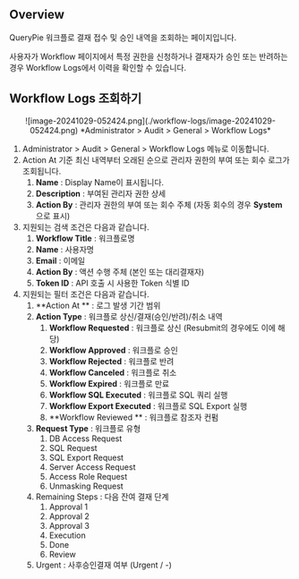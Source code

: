 ## Overview

QueryPie 워크플로 결재 접수 및 승인 내역을 조회하는 페이지입니다.

사용자가 Workflow 페이지에서 특정 권한을 신청하거나 결재자가 승인 또는 반려하는 경우 Workflow Logs에서 이력을 확인할 수 있습니다.


## Workflow Logs 조회하기

<p align="center">
![image-20241029-052424.png](./workflow-logs/image-20241029-052424.png)
*Administrator &gt; Audit &gt; General &gt; Workflow Logs*
</p>

1. Administrator &gt; Audit &gt; General &gt; Workflow Logs 메뉴로 이동합니다.
2. Action At 기준 최신 내역부터 오래된 순으로 관리자 권한의 부여 또는 회수 로그가 조회됩니다.
    1.  **Name**  : Display Name이 표시됩니다.
    2.  **Description**  : 부여된 관리자 권한 상세
    3.  **Action By**  : 관리자 권한의 부여 또는 회수 주체 (자동 회수의 경우  **System**  으로 표시)
3. 지원되는 검색 조건은 다음과 같습니다.
    1.  **Workflow Title**  : 워크플로명
    2.  **Name**  : 사용자명
    3.  **Email**  : 이메일
    4.  **Action By**  : 액션 수행 주체 (본인 또는 대리결재자)
    5.  **Token ID**  : API 호출 시 사용한 Token 식별 ID
4. 지원되는 필터 조건은 다음과 같습니다.
    1.  **Action At ** : 로그 발생 기간 범위
    2.  **Action Type**  : 워크플로 상신/결재(승인/반려)/취소 내역
        1.  **Workflow Requested**  : 워크플로 상신 (Resubmit의 경우에도 이에 해당)
        2.  **Workflow Approved**  : 워크플로 승인
        3.  **Workflow Rejected**  : 워크플로 반려
        4.  **Workflow Canceled**  : 워크플로 취소
        5.  **Workflow Expired**  : 워크플로 만료
        6.  **Workflow SQL Executed**  : 워크플로 SQL 쿼리 실행
        7.  **Workflow Export Executed**  : 워크플로 SQL Export 실행
        8.  **Workflow Reviewed ** : 워크플로 참조자 컨펌
    3.  **Request Type**  : 워크플로 유형 
        1. DB Access Request
        2. SQL Request
        3. SQL Export Request
        4. Server Access Request
        5. Access Role Request
        6. Unmasking Request
    4. Remaining Steps : 다음 잔여 결재 단계 
        1. Approval 1
        2. Approval 2
        3. Approval 3
        4. Execution
        5. Done
        6. Review
    5. Urgent : 사후승인결재 여부 (Urgent / -)


